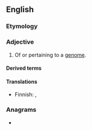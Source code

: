==English==

===Etymology===
{{suffix|en|genome|ic}}

===Adjective===
{{en-adj|-}}

# {{lb|en|genetics}} Of or pertaining to a [[genome]].

====Derived terms====
{{der4|en
|antigenomic
|bigenomic
|chemogenomic
|clinicogenomic
|cytogenomic
|digenomic
|ecogenomic
|ecotoxicogenomic
|epigenomic
|extragenomic
|genomic equivalence
|genomic plasticity
|genomically
|genomicist
|geogenomic
|hemigenomic
|immunogenomic
|infragenomic
|intergenomic
|intragenomic
|macrogenomic
|megagenomic
|metagenomic
|microgenomic
|minigenomic
|mitogenomic
|monogenomic
|multigenomic
|neurogenomic
|nongenomic
|nutrigenomic
|oncogenomic
|orthogenomic
|palaeogenomic
|paleogenomic
|pangenomic
|pathogenomic
|peptidogenomic
|pharmacogenomic
|phylogenomic
|postgenomic
|pregenomic
|proteogenomic
|radiogenomic
|subgenomic
|supragenomic
|toxicogenomic
|toxigenomic
|transgenomic
|trigenomic
|unigenomic}}

====Translations====
{{trans-top|of or pertaining to a genome}}
* Finnish: {{t|fi|genominen}}, {{t+|fi|genomi|alt=genomi-}}
{{trans-mid}}
{{trans-bottom}}

===Anagrams===
* {{anagrams|en|a=cegimno|comeing}}